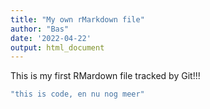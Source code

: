 ```yaml
---
title: "My own rMarkdown file"
author: "Bas"
date: '2022-04-22'
output: html_document
---
```

This is my first RMardown file tracked by Git!!!

```r
"this is code, en nu nog meer"
```
